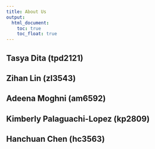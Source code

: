```yaml
---
title: About Us
output: 
  html_document:
    toc: true
    toc_float: true
---
```


## Tasya Dita (tpd2121) 

## Zihan Lin (zl3543)

## Adeena Moghni (am6592) 

## Kimberly Palaguachi-Lopez (kp2809) 

## Hanchuan Chen (hc3563)